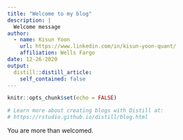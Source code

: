 ```yaml
---
title: "Welcome to my blog"
description: |
  Welcome message
author:
  - name: Kisun Yoon
    url: https://www.linkedin.com/in/kisun-yoon-quant/
    affiliation: Wells Fargo
date: 12-26-2020
output:
  distill::distill_article:
    self_contained: false
---
```


```r
knitr::opts_chunk$set(echo = FALSE)

# Learn more about creating blogs with Distill at:
# https://rstudio.github.io/distill/blog.html

```

You are more than welcomed.


